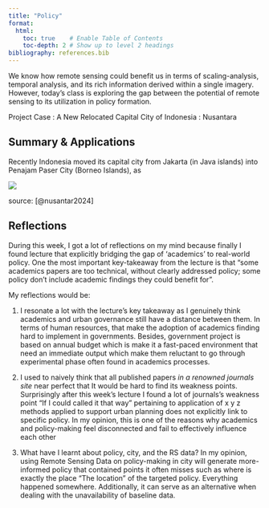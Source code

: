 ```yaml
---
title: "Policy"
format:
  html:
    toc: true    # Enable Table of Contents
    toc-depth: 2 # Show up to level 2 headings
bibliography: references.bib
---
```


We know how remote sensing could benefit us in terms of scaling-analysis, temporal analysis, and its rich information derived within a single imagery. However, today’s class is exploring the gap between the potential of remote sensing to its utilization in policy formation.

Project Case : A New Relocated Capital City of Indonesia : Nusantara

## Summary & Applications

Recently Indonesia moved its capital city from Jakarta (in Java islands) into Penajam Paser City (Borneo Islands), as

![](images/clipboard-3462147358.png)

source: [@nusantar2024]

## Reflections

During this week, I got a lot of reflections on my mind because finally I found lecture that explicitly bridging the gap of ‘academics’ to real-world policy. One the most important key-takeaway from the lecture is that “some academics papers are too technical, without clearly addressed policy; some policy don’t include academic findings they could benefit for”.

My reflections would be:

1.  I resonate a lot with the lecture’s key takeaway as I genuinely think academics and urban governance still have a distance between them. In terms of human resources, that make the adoption of academics finding hard to implement in governments. Besides, government project is based on annual budget which is make it a fast-paced environment that need an immediate output which make them reluctant to go through experimental phase often found in academics processes.

2.  I used to naively think that all published papers *in a renowned journals site* near perfect that It would be hard to find its weakness points. Surprisingly after this week’s lecture I found a lot of journals’s weakness point “If I could called it that way” pertaining to application of x y z methods applied to support urban planning does not explicitly link to specific policy. In my opinion, this is one of the reasons why academics and policy-making feel disconnected and fail to effectively influence each other

3.  What have I learnt about policy, city, and the RS data? In my opinion, using Remote Sensing Data on policy-making in city will generate more-informed policy that contained points it often misses such as where is exactly the place “The location” of the targeted policy. Everything happened somewhere. Additionally, it can serve as an alternative when dealing with the unavailability of baseline data.

